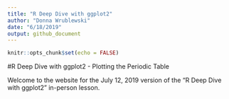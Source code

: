 ```yaml
---
title: "R Deep Dive with ggplot2"
author: "Donna Wrublewski"
date: "6/18/2019"
output: github_document
---
```


```r
knitr::opts_chunk$set(echo = FALSE)
```

#R Deep Dive with ggplot2 - Plotting the Periodic Table

Welcome to the website for the July 12, 2019 version of the "R Deep Dive with 
ggplot2" in-person lesson.